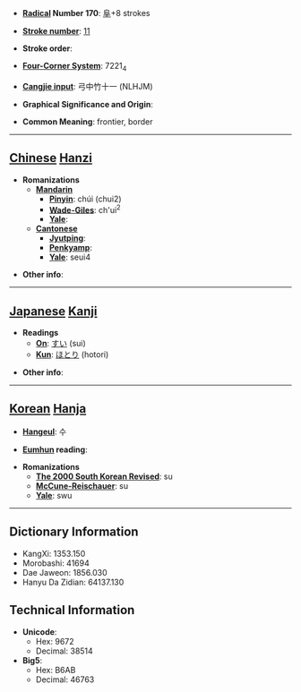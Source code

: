 * '''[[Wiktionary:Chinese radical index| Radical]] Number 170''': [[Wiktionary:Chinese radical index 阜|阜]]+8 strokes

* '''[[Wiktionary:Chinese total strokes index|Stroke number]]''': [[Wiktionary:Chinese total strokes index 11|11]]

* '''Stroke order''': 

* '''[[Wiktionary:Chinese four corner index|Four-Corner System]]''': 7221<sub>4</sub>

* '''[[Wiktionary:Chinese Cangjie index|Cangjie input]]''': 弓中竹十一 (NLHJM)

* '''Graphical Significance and Origin''': 

* '''Common Meaning''': frontier, border

----

== [[Chinese]] [[Hanzi]] ==

* '''Romanizations'''
** '''[[Mandarin]]'''
*** '''[[Pinyin]]''': chúi (chui2)
*** '''[[Wade-Giles]]''': ch'ui<sup>2</sup>
*** '''[[Yale]]''': 
** '''[[Cantonese]]'''
*** '''[[Jyutping]]''':
*** '''[[Penkyamp]]''': 
*** '''[[Yale]]''': seui4

* '''Other info''': 

----

== [[Japanese]] [[Kanji]] ==

* '''Readings'''
** '''[[On]]''': [[すい]] (sui)
** '''[[Kun]]''': [[ほとり]] (hotori)

* '''Other info''':  

----

== [[Korean]] [[Hanja]] ==

* '''[[Hangeul]]''': 수

* '''[[Eumhun]] reading''': 

* '''Romanizations'''
** '''[[The 2000 South Korean Revised Romanization|The 2000 South Korean Revised]]''': su
** '''[[McCune-Reischauer]]''': su
** '''[[Yale]]''': swu

----

== Dictionary Information ==

* KangXi: 1353.150
* Morobashi: 41694
* Dae Jaweon: 1856.030
* Hanyu Da Zidian: 64137.130

== Technical Information ==

* '''Unicode''':
** Hex: 9672
** Decimal: 38514
* '''Big5''':
** Hex: B6AB
** Decimal: 46763